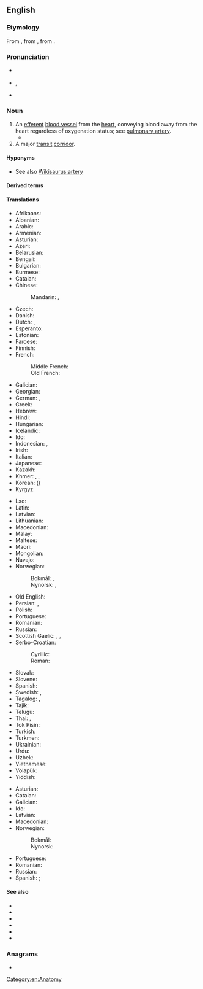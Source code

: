==English==
{{wikipedia}}

===Etymology===
From {{etyl|fro|en}} {{m|fro|artaire}}, from {{etyl|la|en}} {{m|la|artēria||windpipe, artery}}, from {{etyl|grc|en}} {{m|grc|ἀρτηρία|sc=polytonic}}.

===Pronunciation===
* {{a|RP}} {{IPA|/ˈɑː.tə.ɹi/|lang=en}}
* {{a|US}} {{enPR|ärʹtəɹi}}, {{IPA|/ˈɑɹ.təɹɪ/|lang=en}}
* {{audio|en-us-artery.ogg|Audio (US)|lang=en}}

===Noun===
{{en-noun|arteries}}

# An [[efferent]] [[blood vessel]] from the [[heart]], conveying blood away from the heart regardless of oxygenation status; see [[pulmonary artery]].
#* {{quote-magazine|year=2013|month=July-August|author=[http://www.americanscientist.org/authors/detail/stephen-p-lownie Stephen P. Lownie], [http://www.americanscientist.org/authors/detail/david-m-pelz David M. Pelz]
|magazine={{w|American Scientist}}|title=[http://www.americanscientist.org/issues/feature/2013/4/stents-to-prevent-stroke Stents to Prevent Stroke]
|passage=As we age, the major '''arteries''' of our bodies frequently become thickened with plaque, a fatty material with an oatmeal-like consistency that builds up along the inner lining of blood vessels. The reason plaque forms isn’t entirely known, but it seems to be related to high levels of cholesterol inducing an inflammatory response, which can also attract and trap more cellular debris over time.}}
# A major [[transit]] [[corridor]].

====Hyponyms====
* See also [[Wikisaurus:artery]]

====Derived terms====
{{der3|arterial|arterially|arteriole|carotid artery|coronary artery|pulmonary artery|lang=en}}

====Translations====
{{trans-top|blood vessel from the heart}}
* Afrikaans: {{t|af|slagaar}}
* Albanian: {{t+|sq|arterie|f}}
* Arabic: {{t|ar|شِرْيَان|m}}
* Armenian: {{t+|hy|զարկերակ}}
* Asturian: {{t+|ast|arteria|f}}
* Azeri: {{t+|az|arteriya}}
* Belarusian: {{t|be|артэ́рыя|f|sc=Cyrl}}
* Bengali: {{t|bn|ধমনী|sc=Beng}}
* Bulgarian: {{t+|bg|арте́рия|f}}
* Burmese: {{t+|my|သွေးလွှတ်ကြော|sc=Mymr}}
* Catalan: {{t+|ca|artèria|f}}
* Chinese:
*: Mandarin: {{t+|cmn|動脈|sc=Hani}}, {{t+|cmn|动脉|tr=dòngmài|sc=Hani}}
* Czech: {{t+|cs|tepna|f}}
* Danish: {{t+|da|arterie|c}}
* Dutch: {{t+|nl|slagader|m}}, {{t+|nl|arterie|f}}
* Esperanto: {{t|eo|arterio}}
* Estonian: {{t|et|arter}}
* Faroese: {{t|fo|lívæðr|f}}
* Finnish: {{t+|fi|valtimo}}
* French: {{t+|fr|artère|f}}
*: Middle French: {{t|frm|artere|f}}
*: Old French: {{t|fro|artere|f}}
* Galician: {{t+|gl|arteria|f}}
* Georgian: {{t|ka|არტერია|sc=Geor}}
* German: {{t+|de|Arterie|f}}, {{t|de|Schlagader|f}}
* Greek: {{t+|el|αρτηρία|f}}
* Hebrew: {{t+|he|עוֹרֶק|m}}
* Hindi: {{t+|hi|धमनी|f|sc=Deva}}
* Hungarian: {{t+|hu|artéria}}
* Icelandic: {{t+|is|slagæð|f}}
* Ido: {{t+|io|arterio}}
* Indonesian: {{t+|id|pembuluh nadi}}, {{t+|id|arteri}}
* Irish: {{t|ga|artaire|m}}
* Italian: {{t+|it|arteria|f}}
* Japanese: {{t+|ja|動脈|tr=どうみゃく, dōmyaku}}
* Kazakh: {{t|kk|артерия|sc=Cyrl}}
* Khmer: {{t|km|សរសៃឈាមក្រហម|tr=sɑɑ say cʰiem krɑhɑɑm|sc=Khmr}}, {{t+|km|រោហិណី|tr=roohe’nii|sc=Khmr}} {{qualifier|formal}}, {{t|km|សួស|tr=suǝh|sc=Khmr}}
* Korean: {{t+|ko|동맥|sc=Hang}} ({{t+|ko|動脈|sc=Hani}})
* Kyrgyz: {{t+|ky|артерия|sc=Cyrl}}
{{trans-mid}}
* Lao: {{t|lo|ເສັ້ນເລືອດແດງ|sc=Laoo}}
* Latin: {{t|la|artēria|f}}
* Latvian: {{t|lv|artērija|f}}
* Lithuanian: {{t|lt|arterija|f}}
* Macedonian: {{t|mk|артерија|f}}
* Malay: {{t|ms|arteri}}
* Maltese: {{t|mt|arterja}}
* Maori: {{t|mi|ia tuku}}
* Mongolian: {{t|mn|гол судас|sc=Cyrl}}
* Navajo: {{t|nv|atsʼoos łichíʼígíí}}
* Norwegian:
*: Bokmål: {{t+|nb|arterie|m}}, {{t|nb|pulsåre|m|f}}
*: Nynorsk: {{t|nn|arterie|m}}, {{t|nn|pulsåre|f}}
* Old English: {{t|ang|ǽdre|f}}
* Persian: {{t+|fa|شریان|tr=šaryân|sc=fa-Arab}}, {{t+|fa|سرخرگ|tr=sorxrag|sc=fa-Arab}}
* Polish: {{t+|pl|tętnica|f}}
* Portuguese: {{t+|pt|artéria|f}}
* Romanian: {{t+|ro|arteră|f}}
* Russian: {{t+|ru|арте́рия|f|tr=artɛ́rija}}
* Scottish Gaelic: {{t|gd|cuisle|f}}, {{t|gd|cuisle-fhala|f}}, {{t|gd|cuisle-mhòr|f}}
* Serbo-Croatian:
*: Cyrillic: {{t|sh|артерија|f}}
*: Roman: {{t+|sh|arterija|f}}
* Slovak: {{t+|sk|tepna|f}}
* Slovene: {{t+|sl|arterija|f}}
* Spanish: {{t+|es|arteria|f}}
* Swedish: {{t+|sv|artär|c}}, {{t+|sv|pulsåder|c}}
* Tagalog: {{t|tl|luwasdaluyan}}, {{t|tl|arterya}}
* Tajik: {{t+|tg|сурхраг}}
* Telugu: {{t+|te|ధమని}}
* Thai: {{t|th|เส้นเลือดแดง|sc=Thai}}, {{t|th|หลอดเลือดแดง|sc=Thai}}
* Tok Pisin: {{t|tpi|mambu bilong blut}}
* Turkish: {{t+|tr|arter}}
* Turkmen: {{t+|tk|arteriýa}}
* Ukrainian: {{t+|uk|арте́рія|f|sc=Cyrl}}
* Urdu: {{t|ur|شریان|sc=ur-Arab}}
* Uzbek: {{t+|uz|arteriya}}
* Vietnamese: {{t|vi|động mạch}}
* Volapük: {{t+|vo|ratär}}
* Yiddish: {{t|yi|אַרטעריע}}
{{trans-bottom}}

{{trans-top|major transit corridor}}
* Asturian: {{t+|ast|arteria|f}}
* Catalan: {{t+|ca|artèria|f}}
* Galician: {{t+|gl|arteria|f}}
* Ido: {{t+|io|arterio}}
* Latvian: {{t|lv|artērija|f}}
* Macedonian: {{t|mk|артерија|f}}
* Norwegian:
*: Bokmål: {{t+|nb|åre|m|f}}
*: Nynorsk: {{t|nn|åre|f}}
{{trans-mid}}
* Portuguese: {{t+|pt|artéria|f}}
* Romanian: {{t+|ro|arteră|f}}
* Russian: {{t+|ru|арте́рия|f|tr=artɛ́rija}}
* Spanish: {{t|es|carretera principal|f}}; {{t+|es|arteria|f}}
{{trans-bottom}}

====See also====
* {{l|en|aorta}}
* {{l|en|A-road}}
* {{l|en|atheroma}}
* {{l|en|capillary}}
* {{l|en|circulatory system}}
* {{l|en|vein}}

===Anagrams===
* {{l|en|rarety}}

[[Category:en:Anatomy]]
